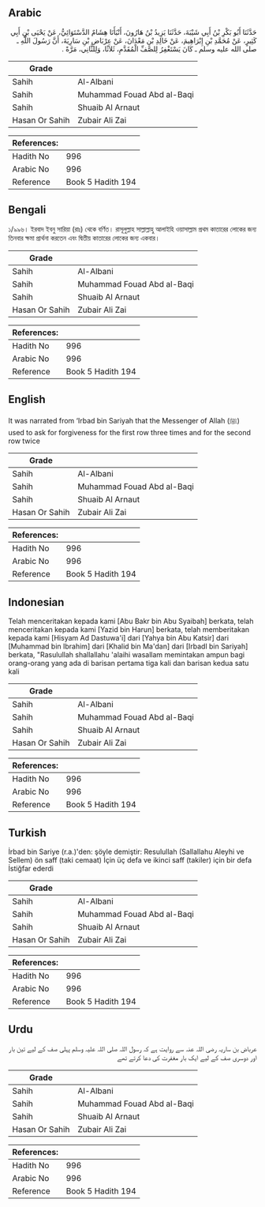 ## Arabic


<div dir="rtl" lang="ar" style={{fontSize:'larger',backgroundColor:'#f8f9fa',padding:20}}>
حَدَّثَنَا أَبُو بَكْرِ بْنُ أَبِي شَيْبَةَ، حَدَّثَنَا يَزِيدُ بْنُ هَارُونَ، أَنْبَأَنَا هِشَامٌ الدَّسْتَوَائِيُّ، عَنْ يَحْيَى بْنِ أَبِي كَثِيرٍ، عَنْ مُحَمَّدِ بْنِ إِبْرَاهِيمَ، عَنْ خَالِدِ بْنِ مَعْدَانَ، عَنْ عِرْبَاضِ بْنِ سَارِيَةَ، أَنَّ رَسُولَ اللَّهِ ـ صلى الله عليه وسلم ـ كَانَ يَسْتَغْفِرُ لِلصَّفِّ الْمُقَدَّمِ، ثَلاَثًا، وَلِلثَّانِي، مَرَّةً ‏.‏
</div>
<div style={{backgroundColor:'#f8f9fa',padding:20, marginBottom: 10}}><table> <thead> <tr> <th>Grade</th> <th></th> </tr> </thead> <tbody> <tr><td>Sahih</td><td>Al-Albani</td></tr><tr><td>Sahih</td><td>Muhammad Fouad Abd al-Baqi</td></tr><tr><td>Sahih</td><td>Shuaib Al Arnaut</td></tr><tr><td>Hasan Or Sahih</td><td>Zubair Ali Zai</td></tr></tbody></table><table> <thead> <tr> <th>References:</th> <th></th> </tr> </thead> <tbody><tr><td>Hadith No</td><td>996</td></tr><tr><td>Arabic No</td><td>996</td></tr><tr><td>Reference</td><td>Book 5 Hadith 194</td></tr></tbody></table></div>

## Bengali


<div dir="ltr" lang="bn" style={{fontSize:'larger',backgroundColor:'#f8f9fa',padding:20}}>
১/৯৯৬। ইরবাদ ইবনু সারিয়া (রাঃ) থেকে বর্ণিত। রাসূলুল্লাহ সাল্লাল্লাহু আলাইহি ওয়াসাল্লাম প্রথম কাতারের লোকের জন্য তিনবার ক্ষমা প্রার্থনা করতেন এবং দ্বিতীয় কাতারের লোকের জন্য একবার।
</div>
<div style={{backgroundColor:'#f8f9fa',padding:20, marginBottom: 10}}><table> <thead> <tr> <th>Grade</th> <th></th> </tr> </thead> <tbody> <tr><td>Sahih</td><td>Al-Albani</td></tr><tr><td>Sahih</td><td>Muhammad Fouad Abd al-Baqi</td></tr><tr><td>Sahih</td><td>Shuaib Al Arnaut</td></tr><tr><td>Hasan Or Sahih</td><td>Zubair Ali Zai</td></tr></tbody></table><table> <thead> <tr> <th>References:</th> <th></th> </tr> </thead> <tbody><tr><td>Hadith No</td><td>996</td></tr><tr><td>Arabic No</td><td>996</td></tr><tr><td>Reference</td><td>Book 5 Hadith 194</td></tr></tbody></table></div>

## English


<div dir="ltr" lang="en" style={{fontSize:'larger',backgroundColor:'#f8f9fa',padding:20}}>
It was narrated from ‘Irbad bin Sariyah that the Messenger of Allah (ﷺ) used to ask for forgiveness for the first row three times and for the second row twice
</div>
<div style={{backgroundColor:'#f8f9fa',padding:20, marginBottom: 10}}><table> <thead> <tr> <th>Grade</th> <th></th> </tr> </thead> <tbody> <tr><td>Sahih</td><td>Al-Albani</td></tr><tr><td>Sahih</td><td>Muhammad Fouad Abd al-Baqi</td></tr><tr><td>Sahih</td><td>Shuaib Al Arnaut</td></tr><tr><td>Hasan Or Sahih</td><td>Zubair Ali Zai</td></tr></tbody></table><table> <thead> <tr> <th>References:</th> <th></th> </tr> </thead> <tbody><tr><td>Hadith No</td><td>996</td></tr><tr><td>Arabic No</td><td>996</td></tr><tr><td>Reference</td><td>Book 5 Hadith 194</td></tr></tbody></table></div>

## Indonesian


<div dir="ltr" lang="id" style={{fontSize:'larger',backgroundColor:'#f8f9fa',padding:20}}>
Telah menceritakan kepada kami [Abu Bakr bin Abu Syaibah] berkata, telah menceritakan kepada kami [Yazid bin Harun] berkata, telah memberitakan kepada kami [Hisyam Ad Dastuwa'i] dari [Yahya bin Abu Katsir] dari [Muhammad bin Ibrahim] dari [Khalid bin Ma'dan] dari [Irbadl bin Sariyah] berkata, "Rasulullah shallallahu 'alaihi wasallam memintakan ampun bagi orang-orang yang ada di barisan pertama tiga kali dan barisan kedua satu kali
</div>
<div style={{backgroundColor:'#f8f9fa',padding:20, marginBottom: 10}}><table> <thead> <tr> <th>Grade</th> <th></th> </tr> </thead> <tbody> <tr><td>Sahih</td><td>Al-Albani</td></tr><tr><td>Sahih</td><td>Muhammad Fouad Abd al-Baqi</td></tr><tr><td>Sahih</td><td>Shuaib Al Arnaut</td></tr><tr><td>Hasan Or Sahih</td><td>Zubair Ali Zai</td></tr></tbody></table><table> <thead> <tr> <th>References:</th> <th></th> </tr> </thead> <tbody><tr><td>Hadith No</td><td>996</td></tr><tr><td>Arabic No</td><td>996</td></tr><tr><td>Reference</td><td>Book 5 Hadith 194</td></tr></tbody></table></div>

## Turkish


<div dir="ltr" lang="tr" style={{fontSize:'larger',backgroundColor:'#f8f9fa',padding:20}}>
İrbad bin Sariye (r.a.)'den: şöyle demiştir: Resulullah (Sallallahu Aleyhi ve Sellem) ön saff (taki cemaat) İçin üç defa ve ikinci saff (takiler) için bir defa İstiğfar ederdi
</div>
<div style={{backgroundColor:'#f8f9fa',padding:20, marginBottom: 10}}><table> <thead> <tr> <th>Grade</th> <th></th> </tr> </thead> <tbody> <tr><td>Sahih</td><td>Al-Albani</td></tr><tr><td>Sahih</td><td>Muhammad Fouad Abd al-Baqi</td></tr><tr><td>Sahih</td><td>Shuaib Al Arnaut</td></tr><tr><td>Hasan Or Sahih</td><td>Zubair Ali Zai</td></tr></tbody></table><table> <thead> <tr> <th>References:</th> <th></th> </tr> </thead> <tbody><tr><td>Hadith No</td><td>996</td></tr><tr><td>Arabic No</td><td>996</td></tr><tr><td>Reference</td><td>Book 5 Hadith 194</td></tr></tbody></table></div>

## Urdu


<div dir="rtl" lang="ur" style={{fontSize:'larger',backgroundColor:'#f8f9fa',padding:20}}>
عرباض بن ساریہ رضی اللہ عنہ سے روایت ہے کہ رسول اللہ صلی اللہ علیہ وسلم پہلی صف کے لیے تین بار اور دوسری صف کے لیے ایک بار مغفرت کی دعا کرتے تھے
</div>
<div style={{backgroundColor:'#f8f9fa',padding:20, marginBottom: 10}}><table> <thead> <tr> <th>Grade</th> <th></th> </tr> </thead> <tbody> <tr><td>Sahih</td><td>Al-Albani</td></tr><tr><td>Sahih</td><td>Muhammad Fouad Abd al-Baqi</td></tr><tr><td>Sahih</td><td>Shuaib Al Arnaut</td></tr><tr><td>Hasan Or Sahih</td><td>Zubair Ali Zai</td></tr></tbody></table><table> <thead> <tr> <th>References:</th> <th></th> </tr> </thead> <tbody><tr><td>Hadith No</td><td>996</td></tr><tr><td>Arabic No</td><td>996</td></tr><tr><td>Reference</td><td>Book 5 Hadith 194</td></tr></tbody></table></div>